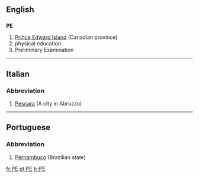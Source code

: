 ==English==
==={{initialism}}===
'''PE'''

#[[Prince Edward Island]] (Canadian province)
#physical education
#Preliminary Examination

----

==Italian==
===Abbreviation===
# [[Pescara]] (A city in Abruzzo)
----
==Portuguese==
===Abbreviation===
#[[Pernambuco]] (Brazilian state)

[[fr:PE]]
[[pt:PE]]
[[tr:PE]]